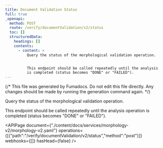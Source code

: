```yaml
---
title: Document Validation Status
full: true
_openapi:
  method: POST
  route: /verify/documentValidation/v2/status
  toc: []
  structuredData:
    headings: []
    contents:
      - content: >
          Query the status of the morphological validation operation.


          This endpoint should be called repeatedly until the analysis operation
          is completed (status becomes "DONE" or "FAILED").
---
```


{/* This file was generated by Fumadocs. Do not edit this file directly. Any changes should be made by running the generation command again. */}

Query the status of the morphological validation operation.

This endpoint should be called repeatedly until the analysis operation is completed (status becomes "DONE" or "FAILED").


<APIPage document={"./content/docs/services/morphology-v2/morphology-v2.yaml"} operations={[{"path":"/verify/documentValidation/v2/status","method":"post"}]} webhooks={[]} hasHead={false} />